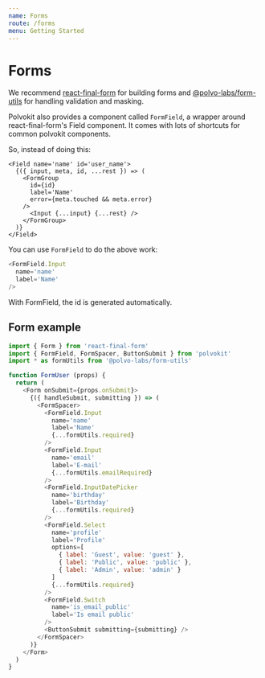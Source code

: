 ```yaml
---
name: Forms
route: /forms
menu: Getting Started
---
```


# Forms

We recommend [react-final-form](https://github.com/final-form/react-final-form) for building forms and
[@polvo-labs/form-utils](https://github.com/polvo-labs/form-utils) for handling validation and masking.

Polvokit also provides a component called `FormField`, a wrapper around react-final-form's Field component.
It comes with lots of shortcuts for common polvokit components.

So, instead of doing this:

```
<Field name='name' id='user_name'>
  {({ input, meta, id, ...rest }) => (
    <FormGroup
      id={id}
      label='Name'
      error={meta.touched && meta.error}
    />
      <Input {...input} {...rest} />
    </FormGroup>
  )}
</Field>
```

You can use `FormField` to do the above work:

```js
<FormField.Input
  name='name'
  label='Name'
/>
```

With FormField, the id is generated automatically.

## Form example

```js
import { Form } from 'react-final-form'
import { FormField, FormSpacer, ButtonSubmit } from 'polvokit'
import * as formUtils from '@polvo-labs/form-utils'

function FormUser (props) {
  return (
    <Form onSubmit={props.onSubmit}>
      {({ handleSubmit, submitting }) => (
        <FormSpacer>
          <FormField.Input
            name='name'
            label='Name'
            {...formUtils.required}
          />
          <FormField.Input
            name='email'
            label='E-mail'
            {...formUtils.emailRequired}
          />
          <FormField.InputDatePicker
            name='birthday'
            label='Birthday'
            {...formUtils.required}
          />
          <FormField.Select
            name='profile'
            label='Profile'
            options=[
              { label: 'Guest', value: 'guest' },
              { label: 'Public', value: 'public' },
              { label: 'Admin', value: 'admin' }
            ]
            {...formUtils.required}
          />
          <FormField.Switch
            name='is_email_public'
            label='Is email public'
          />
          <ButtonSubmit submitting={submitting} />
        </FormSpacer>
      )}
    </Form>
  )
}
```
